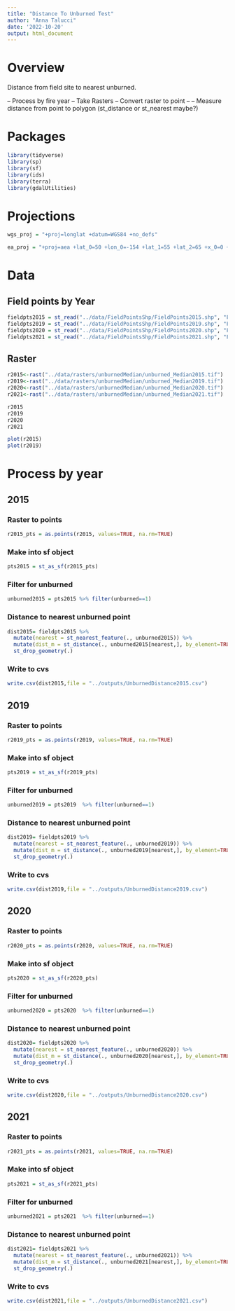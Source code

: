 ```yaml
---
title: "Distance To Unburned Test"
author: "Anna Talucci"
date: '2022-10-20'
output: html_document
---
```

# Overview

Distance from field site to nearest unburned.

-- Process by fire year
-- Take Rasters
-- Convert raster to point 
--
-- Measure distance from point to polygon (st_distance or st_nearest maybe?)

# Packages

```r
library(tidyverse)
library(sp)
library(sf)
library(ids)
library(terra)
library(gdalUtilities)
```
# Projections
```r
wgs_proj = "+proj=longlat +datum=WGS84 +no_defs"
```

```r
ea_proj = "+proj=aea +lat_0=50 +lon_0=-154 +lat_1=55 +lat_2=65 +x_0=0 +y_0=0 +datum=NAD83 +units=m +no_defs"
```

# Data


## Field points by Year

```r
fieldpts2015 = st_read("../data/FieldPointsShp/FieldPoints2015.shp", "FieldPoints2015")
fieldpts2019 = st_read("../data/FieldPointsShp/FieldPoints2019.shp", "FieldPoints2019")
fieldpts2020 = st_read("../data/FieldPointsShp/FieldPoints2020.shp", "FieldPoints2020")
fieldpts2021 = st_read("../data/FieldPointsShp/FieldPoints2021.shp", "FieldPoints2021")
```

## Raster
```r
r2015<-rast("../data/rasters/unburnedMedian/unburned_Median2015.tif")
r2019<-rast("../data/rasters/unburnedMedian/unburned_Median2019.tif")
r2020<-rast("../data/rasters/unburnedMedian/unburned_Median2020.tif")
r2021<-rast("../data/rasters/unburnedMedian/unburned_Median2021.tif")
```

```r
r2015
r2019
r2020
r2021
```

```r
plot(r2015)
plot(r2019)
```

# Process by year

## 2015 
### Raster to points
```r
r2015_pts = as.points(r2015, values=TRUE, na.rm=TRUE)
```

### Make into sf object
```r
pts2015 = st_as_sf(r2015_pts)
```

### Filter for unburned
```r
unburned2015 = pts2015 %>% filter(unburned==1)
```

### Distance to nearest unburned point
```r
dist2015= fieldpts2015 %>%
  mutate(nearest = st_nearest_feature(., unburned2015)) %>%
  mutate(dist_m = st_distance(., unburned2015[nearest,], by_element=TRUE)) %>%
  st_drop_geometry(.) 
```

### Write to cvs
```r
write.csv(dist2015,file = "../outputs/UnburnedDistance2015.csv")
```

## 2019 
### Raster to points
```r
r2019_pts = as.points(r2019, values=TRUE, na.rm=TRUE)
```

### Make into sf object
```r
pts2019 = st_as_sf(r2019_pts)
```

### Filter for unburned
```r
unburned2019 = pts2019  %>% filter(unburned==1)
```

### Distance to nearest unburned point
```r
dist2019= fieldpts2019 %>%
  mutate(nearest = st_nearest_feature(., unburned2019)) %>%
  mutate(dist_m = st_distance(., unburned2019[nearest,], by_element=TRUE)) %>%
  st_drop_geometry(.)
```

### Write to cvs
```r
write.csv(dist2019,file = "../outputs/UnburnedDistance2019.csv")
```
## 2020 
### Raster to points
```r
r2020_pts = as.points(r2020, values=TRUE, na.rm=TRUE)
```

### Make into sf object
```r
pts2020 = st_as_sf(r2020_pts)
```

### Filter for unburned
```r
unburned2020 = pts2020  %>% filter(unburned==1)
```

### Distance to nearest unburned point
```r
dist2020= fieldpts2020 %>%
  mutate(nearest = st_nearest_feature(., unburned2020)) %>%
  mutate(dist_m = st_distance(., unburned2020[nearest,], by_element=TRUE)) %>%
  st_drop_geometry(.)
```

### Write to cvs
```r
write.csv(dist2020,file = "../outputs/UnburnedDistance2020.csv")
```


## 2021 
### Raster to points
```r
r2021_pts = as.points(r2021, values=TRUE, na.rm=TRUE)
```

### Make into sf object
```r
pts2021 = st_as_sf(r2021_pts)
```

### Filter for unburned
```r
unburned2021 = pts2021  %>% filter(unburned==1)
```

### Distance to nearest unburned point
```r
dist2021= fieldpts2021 %>%
  mutate(nearest = st_nearest_feature(., unburned2021)) %>%
  mutate(dist_m = st_distance(., unburned2021[nearest,], by_element=TRUE)) %>%
  st_drop_geometry(.)
```

### Write to cvs
```r
write.csv(dist2021,file = "../outputs/UnburnedDistance2021.csv")
```
